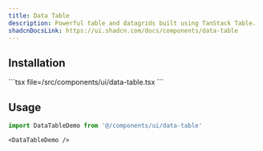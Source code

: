 ```yaml
---
title: Data Table
description: Powerful table and datagrids built using TanStack Table.
shadcnDocsLink: https://ui.shadcn.com/docs/components/data-table
---
```


<ComponentPreview component="data-table" />

## Installation

<Installation component="data-table">
  ```tsx file=<rootDir>/src/components/ui/data-table.tsx
  ```
</Installation>

## Usage

```ts
import DataTableDemo from '@/components/ui/data-table'
```

```tsx
<DataTableDemo />
```